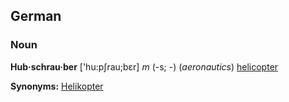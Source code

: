 ==German==
===Noun===
'''Hub·schrau·ber''' ['hu:pʃrau;bɛr] ''m'' (-s; -) (''aeronautics'') [[helicopter]]

'''Synonyms:''' [[Helikopter]]